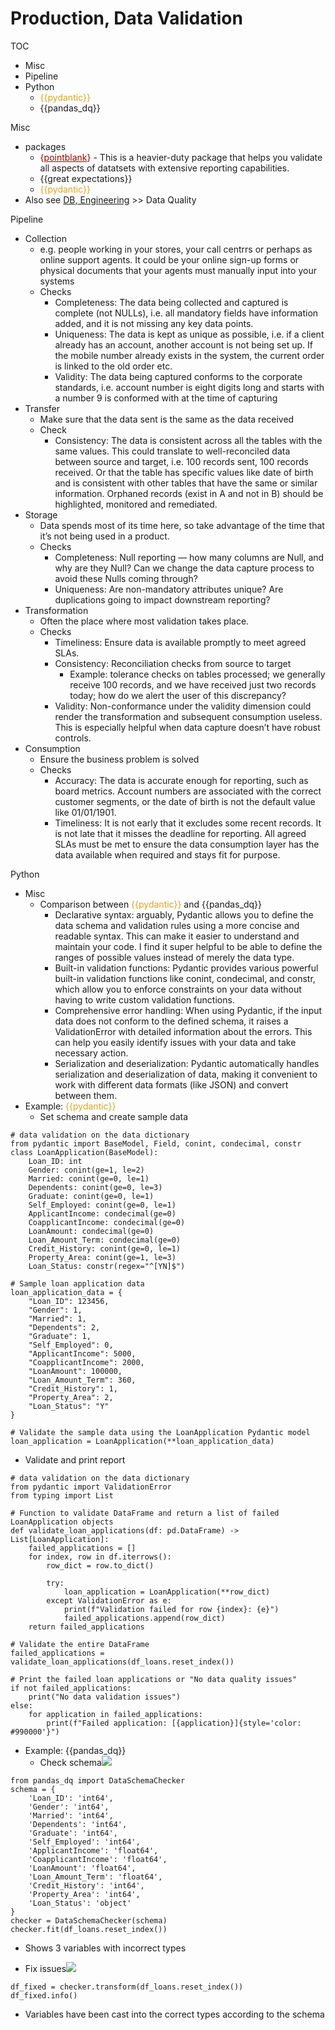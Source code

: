 # Production, Data Validation

TOC

-   Misc
-   Pipeline
-   Python
    -   [{{pydantic}}]{style="color: goldenrod"}
    -   {{pandas_dq}}

Misc

-   packages
    -   [{]{style="color: #990000"}[pointblank](https://github.com/rich-iannone/pointblank){style="color: #990000"}[}]{style="color: #990000"} - This is a heavier-duty package that helps you validate all aspects of datatsets with extensive reporting capabilities.
    -   {{great expectations}}
    -   [{{pydantic}}]{style="color: goldenrod"}
-   Also see [DB, Engineering](DB,%20Engineering) \>\> Data Quality

Pipeline

-   Collection
    -   e.g. people working in your stores, your call centrrs or perhaps as online support agents. It could be your online sign-up forms or physical documents that your agents must manually input into your systems
    -   Checks
        -   Completeness: The data being collected and captured is complete (not NULLs), i.e. all mandatory fields have information added, and it is not missing any key data points.
        -   Uniqueness: The data is kept as unique as possible, i.e. if a client already has an account, another account is not being set up. If the mobile number already exists in the system, the current order is linked to the old order etc.
        -   Validity: The data being captured conforms to the corporate standards, i.e. account number is eight digits long and starts with a number 9 is conformed with at the time of capturing
-   Transfer
    -   Make sure that the data sent is the same as the data received
    -   Check
        -   Consistency: The data is consistent across all the tables with the same values. This could translate to well-reconciled data between source and target, i.e. 100 records sent, 100 records received. Or that the table has specific values like date of birth and is consistent with other tables that have the same or similar information. Orphaned records (exist in A and not in B) should be highlighted, monitored and remediated.
-   Storage
    -   Data spends most of its time here, so take advantage of the time that it's not being used in a product.
    -   Checks
        -   Completeness: Null reporting --- how many columns are Null, and why are they Null? Can we change the data capture process to avoid these Nulls coming through?
        -   Uniqueness: Are non-mandatory attributes unique? Are duplications going to impact downstream reporting?
-   Transformation
    -   Often the place where most validation takes place.
    -   Checks
        -   Timeliness: Ensure data is available promptly to meet agreed SLAs.
        -   Consistency: Reconciliation checks from source to target
            -   Example: tolerance checks on tables processed; we generally receive 100 records, and we have received just two records today; how do we alert the user of this discrepancy?
        -   Validity: Non-conformance under the validity dimension could render the transformation and subsequent consumption useless. This is especially helpful when data capture doesn't have robust controls.
-   Consumption
    -   Ensure the business problem is solved
    -   Checks
        -   Accuracy: The data is accurate enough for reporting, such as board metrics. Account numbers are associated with the correct customer segments, or the date of birth is not the default value like 01/01/1901.
        -   Timeliness: It is not early that it excludes some recent records. It is not late that it misses the deadline for reporting. All agreed SLAs must be met to ensure the data consumption layer has the data available when required and stays fit for purpose.

Python

-   Misc
    -   Comparison between [{{pydantic}}]{style="color: goldenrod"} and {{pandas_dq}}
        -   Declarative syntax: arguably, Pydantic allows you to define the data schema and validation rules using a more concise and readable syntax. This can make it easier to understand and maintain your code. I find it super helpful to be able to define the ranges of possible values instead of merely the data type.
        -   Built-in validation functions: Pydantic provides various powerful built-in validation functions like conint, condecimal, and constr, which allow you to enforce constraints on your data without having to write custom validation functions.
        -   Comprehensive error handling: When using Pydantic, if the input data does not conform to the defined schema, it raises a ValidationError with detailed information about the errors. This can help you easily identify issues with your data and take necessary action.
        -   Serialization and deserialization: Pydantic automatically handles serialization and deserialization of data, making it convenient to work with different data formats (like JSON) and convert between them.
-   [Example]{.ribbon-highlight}: [{{pydantic}}]{style="color: goldenrod"}
    -   Set schema and create sample data

```         
# data validation on the data dictionary
from pydantic import BaseModel, Field, conint, condecimal, constr
class LoanApplication(BaseModel):
    Loan_ID: int
    Gender: conint(ge=1, le=2)
    Married: conint(ge=0, le=1)
    Dependents: conint(ge=0, le=3)
    Graduate: conint(ge=0, le=1)
    Self_Employed: conint(ge=0, le=1)
    ApplicantIncome: condecimal(ge=0)
    CoapplicantIncome: condecimal(ge=0)
    LoanAmount: condecimal(ge=0)
    Loan_Amount_Term: condecimal(ge=0)
    Credit_History: conint(ge=0, le=1)
    Property_Area: conint(ge=1, le=3)
    Loan_Status: constr(regex="^[YN]$")

# Sample loan application data
loan_application_data = {
    "Loan_ID": 123456,
    "Gender": 1,
    "Married": 1,
    "Dependents": 2,
    "Graduate": 1,
    "Self_Employed": 0,
    "ApplicantIncome": 5000,
    "CoapplicantIncome": 2000,
    "LoanAmount": 100000,
    "Loan_Amount_Term": 360,
    "Credit_History": 1,
    "Property_Area": 2,
    "Loan_Status": "Y"
}

# Validate the sample data using the LoanApplication Pydantic model
loan_application = LoanApplication(**loan_application_data)
```

-   Validate and print report

```         
# data validation on the data dictionary
from pydantic import ValidationError
from typing import List

# Function to validate DataFrame and return a list of failed LoanApplication objects
def validate_loan_applications(df: pd.DataFrame) -> List[LoanApplication]:
    failed_applications = []
    for index, row in df.iterrows():
        row_dict = row.to_dict()

        try:
            loan_application = LoanApplication(**row_dict)
        except ValidationError as e:
            print(f"Validation failed for row {index}: {e}")
            failed_applications.append(row_dict)
    return failed_applications

# Validate the entire DataFrame
failed_applications = validate_loan_applications(df_loans.reset_index())

# Print the failed loan applications or "No data quality issues"
if not failed_applications:
    print("No data validation issues")
else:
    for application in failed_applications:
        print(f"Failed application: [{application}]{style='color: #990000'}")
```

-   [Example]{.ribbon-highlight}: {{pandas_dq}}
    -   Check schema![](./_resources/Production,_Data_Validation.resources/image.png)

```         
from pandas_dq import DataSchemaChecker
schema = {
    'Loan_ID': 'int64',
    'Gender': 'int64',
    'Married': 'int64',
    'Dependents': 'int64',
    'Graduate': 'int64',
    'Self_Employed': 'int64',
    'ApplicantIncome': 'float64',
    'CoapplicantIncome': 'float64',
    'LoanAmount': 'float64',
    'Loan_Amount_Term': 'float64',
    'Credit_History': 'int64',
    'Property_Area': 'int64',
    'Loan_Status': 'object'
}
checker = DataSchemaChecker(schema)
checker.fit(df_loans.reset_index())
```

-   Shows 3 variables with incorrect types

-   Fix issues![](./_resources/Production,_Data_Validation.resources/image.2.png)

```         
df_fixed = checker.transform(df_loans.reset_index())
df_fixed.info()
```

-   Variables have been cast into the correct types according to the schema
